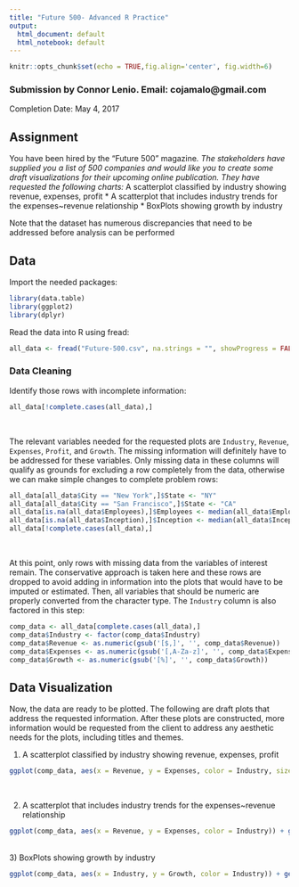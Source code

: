 ```yaml
---
title: "Future 500- Advanced R Practice"
output:
  html_document: default
  html_notebook: default
---
```

```r
knitr::opts_chunk$set(echo = TRUE,fig.align='center', fig.width=6)
```
### Submission by Connor Lenio. Email: cojamalo@gmail.com
Completion Date: May 4, 2017

## Assignment
You have been hired by the “Future 500” magazine*. The stakeholders have supplied
you a list of 500 companies and would like you to create some draft visualizations for
their upcoming online publication.
They have requested the following charts:
* A scatterplot classified by industry showing revenue, expenses, profit
* A scatterplot that includes industry trends for the expenses~revenue relationship
* BoxPlots showing growth by industry

Note that the dataset has numerous discrepancies that need to be addressed before
analysis can be performed

## Data

Import the needed packages:
```r
library(data.table)
library(ggplot2)
library(dplyr)
```

Read the data into R using fread:
```r
all_data <- fread("Future-500.csv", na.strings = "", showProgress = FALSE) %>% tbl_df
```


### Data Cleaning
Identify those rows with incomplete information:
```r
all_data[!complete.cases(all_data),]
```
<br>

The relevant variables needed for the requested plots are `Industry`, `Revenue`, `Expenses`, `Profit`, and `Growth`. The missing information will definitely have to be addressed for these variables. Only missing data in these columns will qualify as grounds for excluding a row completely from the data, otherwise we can make simple changes to complete problem rows:
```r
all_data[all_data$City == "New York",]$State <- "NY"
all_data[all_data$City == "San Francisco",]$State <- "CA"
all_data[is.na(all_data$Employees),]$Employees <- median(all_data$Employees, na.rm = TRUE)
all_data[is.na(all_data$Inception),]$Inception <- median(all_data$Inception, na.rm = TRUE)
all_data[!complete.cases(all_data),]
```
<br>

At this point, only rows with missing data from the variables of interest remain. The conservative approach is taken here and these rows are dropped to avoid adding in information into the plots that would have to be imputed or estimated. Then, all variables that should be numeric are properly converted from the character type. The `Industry` column is also factored in this step:
```r
comp_data <- all_data[complete.cases(all_data),]
comp_data$Industry <- factor(comp_data$Industry)
comp_data$Revenue <- as.numeric(gsub('[$,]', '', comp_data$Revenue))
comp_data$Expenses <- as.numeric(gsub('[,A-Za-z]', '', comp_data$Expenses))
comp_data$Growth <- as.numeric(gsub('[%]', '', comp_data$Growth))
```

## Data Visualization

Now, the data are ready to be plotted. The following are draft plots that address the requested information. After these plots are constructed, more information would be requested from the client to address any aesthetic needs for the plots, including titles and themes.

1) A scatterplot classified by industry showing revenue, expenses, profit
```r
ggplot(comp_data, aes(x = Revenue, y = Expenses, color = Industry, size= Profit)) + geom_point()
```
<br>

2) A scatterplot that includes industry trends for the expenses~revenue relationship
```r
ggplot(comp_data, aes(x = Revenue, y = Expenses, color = Industry)) + geom_point() +geom_smooth(method="lm",se=FALSE) 
```
<br>
3) BoxPlots showing growth by industry
```r
ggplot(comp_data, aes(x = Industry, y = Growth, color = Industry)) + geom_boxplot()
```
